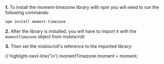 
**1.** To install the moment-timezone library with npm you will need to run the following commands:

```bash
npm install moment-timezone
```

**2.** After the library is installed, you will have to import it with the `momentTimezone` object from mobiscroll:

<CodeBlock language="javascript" title="Moment library import">
</CodeBlock>

**3.** Then set the mobiscroll's reference to the imported library:

<CodeBlock language="javascript" title="Moment library setup">
// highlight-next-line{'\n'}
momentTimezone.moment = moment;
</CodeBlock>
